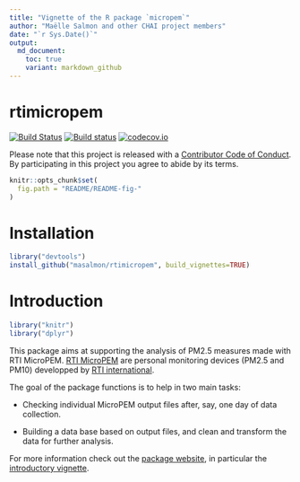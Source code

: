 ```yaml
---
title: "Vignette of the R package `micropem`"
author: "Maëlle Salmon and other CHAI project members"
date: "`r Sys.Date()`"
output:
  md_document:
    toc: true
    variant: markdown_github
---
```


rtimicropem
============

[![Build Status](https://travis-ci.org/maelle/rtimicropem.svg?branch=master)](https://travis-ci.org/maelle/rtimicropem)
[![Build status](https://ci.appveyor.com/api/projects/status/dfp77q03989j90fw?svg=true)](https://ci.appveyor.com/project/masalmon/rtimicropem)
[![codecov.io](https://codecov.io/github/maelle/rtimicropem/coverage.svg?branch=master)](https://codecov.io/github/maelle/rtimicropem?branch=master)

Please note that this project is released with a [Contributor Code of Conduct](https://github.com/masalmon/rtimicropem/blob/master/CONDUCT.md). By participating in this project you agree to abide by its terms.

```r
knitr::opts_chunk$set(
  fig.path = "README/README-fig-"
)
```
# Installation

```r
library("devtools")
install_github("masalmon/rtimicropem", build_vignettes=TRUE)
```

# Introduction

```r
library("knitr")
library("dplyr")
```

This package aims at supporting the analysis of PM2.5 measures made with RTI MicroPEM. [RTI MicroPEM](https://www.rti.org/sites/default/files/brochures/rti_micropem.pdf) are personal monitoring devices (PM2.5 and PM10) developped by [RTI international](https://www.rti.org/).

The goal of the package functions is to help in two main tasks:

* Checking individual MicroPEM output files after, say, one day of data collection.

* Building a data base based on output files, and clean and transform the data for further analysis.

For more information check out the [package website](http://www.masalmon.eu/rtimicropem), in particular the [introductory vignette](http://www.masalmon.eu/rtimicropem/articles/vignette_ammon.html).
